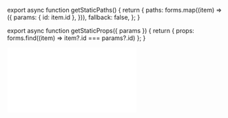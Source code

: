 
export async function getStaticPaths() {
  return {
    paths: forms.map((item) => ({
      params: { id: item.id },
    })),
    fallback: false,
  };
}

export async function getStaticProps({ params }) {
  return { props: forms.find((item) => item?.id === params?.id) };
}

<iframe src={`https://docs.google.com/forms/d/e/${props.formId}/viewform?embedded=true`} 
  height={props.height} 
  width={props.width}
  frameborder="0"
  marginheight="0" 
  marginwidth="0"
>
  Loading...
</iframe>